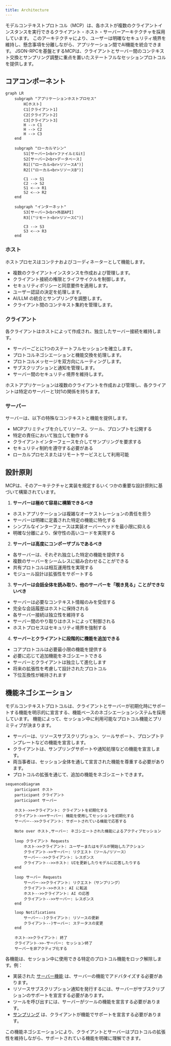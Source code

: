 ```yaml
---
title: Architecture
---
```


<div id="enable-section-numbers" />

モデルコンテキストプロトコル（MCP）は、各ホストが複数のクライアントインスタンスを実行できるクライアント・ホスト・サーバーアーキテクチャを採用しています。
このアーキテクチャにより、ユーザーは明確なセキュリティ境界を維持し、懸念事項を分離しながら、アプリケーション間でAI機能を統合できます。
JSON-RPCを基盤とするMCPは、クライアントとサーバー間のコンテキスト交換とサンプリング調整に重点を置いたステートフルなセッションプロトコルを提供します。

## コアコンポーネント

```mermaid
graph LR
    subgraph "アプリケーションホストプロセス"
        H[ホスト]
        C1[クライアント1]
        C2[クライアント2]
        C3[クライアント3]
        H --> C1
        H --> C2
        H --> C3
    end

    subgraph "ローカルマシン"
        S1[サーバー1<br>ファイルとGit]
        S2[サーバー2<br>データベース]
        R1[("ローカル<br>リソースA")]
        R2[("ローカル<br>リソースB")]

        C1 --> S1
        C2 --> S2
        S1 <--> R1
        S2 <--> R2
    end

    subgraph "インターネット"
        S3[サーバー3<br>外部API]
        R3[("リモート<br>リソースC")]

        C3 --> S3
        S3 <--> R3
    end
```

### ホスト

ホストプロセスはコンテナおよびコーディネーターとして機能します。

- 複数のクライアントインスタンスを作成および管理します。
- クライアント接続の権限とライフサイクルを制御します。
- セキュリティポリシーと同意要件を適用します。
- ユーザー認証の決定を処理します。
- AI/LLM の統合とサンプリングを調整します。
- クライアント間のコンテキスト集約を管理します。

### クライアント

各クライアントはホストによって作成され、独立したサーバー接続を維持します。

- サーバーごとに1つのステートフルセッションを確立します。
- プロトコルネゴシエーションと機能交換を処理します。
- プロトコルメッセージを双方向にルーティングします。
- サブスクリプションと通知を管理します。
- サーバー間のセキュリティ境界を維持します。

ホストアプリケーションは複数のクライアントを作成および管理し、各クライアントは特定のサーバーと1対1の関係を持ちます。

### サーバー

サーバーは、以下の特殊なコンテキストと機能を提供します。

- MCPプリミティブを介してリソース、ツール、プロンプトを公開する
- 特定の責任において独立して動作する
- クライアントインターフェースを介してサンプリングを要求する
- セキュリティ制約を遵守する必要がある
- ローカルプロセスまたはリモートサービスとして利用可能

## 設計原則

MCPは、そのアーキテクチャと実装を規定するいくつかの重要な設計原則に基づいて構築されています。

1. **サーバーは極めて容易に構築できるべき**

  - ホストアプリケーションは複雑なオーケストレーションの責任を担う
  - サーバーは明確に定義された特定の機能に特化する
  - シンプルなインターフェースは実装オーバーヘッドを最小限に抑える
  - 明確な分離により、保守性の高いコードを実現する

2. **サーバーは高度にコンポーザブルであるべき**

  - 各サーバーは、それぞれ独立した特定の機能を提供する
  - 複数のサーバーをシームレスに組み合わせることができる
  - 共有プロトコルは相互運用性を実現する
  - モジュール設計は拡張性をサポートする

3. **サーバーは会話全体を読み取り、他のサーバーを「覗き見る」ことができないべき**

  - サーバーは必要なコンテキスト情報のみを受信する
  - 完全な会話履歴はホストに保持される
  - 各サーバー接続は独立性を維持する
  - サーバー間のやり取りはホストによって制御される
  - ホストプロセスはセキュリティ境界を強制する

4. **サーバーとクライアントに段階的に機能を追加できる**

  - コアプロトコルは必要最小限の機能を提供する
  - 必要に応じて追加機能をネゴシエートできる
  - サーバーとクライアントは独立して進化します
  - 将来の拡張性を考慮して設計されたプロトコル
  - 下位互換性が維持されます

## 機能ネゴシエーション

モデルコンテキストプロトコルは、クライアントとサーバーが初期化時にサポートする機能を明示的に宣言する、機能ベースのネゴシエーションシステムを採用しています。
機能によって、セッション中に利用可能なプロトコル機能とプリミティブが決まります。

- サーバーは、リソースサブスクリプション、ツールサポート、プロンプトテンプレートなどの機能を宣言します。
- クライアントは、サンプリングサポートや通知処理などの機能を宣言します。
- 両当事者は、セッション全体を通して宣言された機能を尊重する必要があります。
- プロトコルの拡張を通じて、追加の機能をネゴシエートできます。

```mermaid
sequenceDiagram
    participant ホスト
    participant クライアント
    participant サーバー

    ホスト->>+クライアント: クライアントを初期化する
    クライアント->>+サーバー: 機能を使用してセッションを初期化する
    サーバー-->>クライアント: サポートされている機能で応答する

    Note over ホスト,サーバー: ネゴシエートされた機能によるアクティブセッション

    loop クライアント Requests
        ホスト->>クライアント: ユーザーまたはモデルが開始したアクション
        クライアント->>サーバー: リクエスト（ツール/リソース）
        サーバー-->>クライアント: レスポンス
        クライアント-->>ホスト: UIを更新したりモデルに応答したりする
    end

    loop サーバー Requests
        サーバー->>クライアント: リクエスト（サンプリング）
        クライアント->>ホスト: AI に転送
        ホスト-->>クライアント: AI の応答
        クライアント-->>サーバー: レスポンス
    end

    loop Notifications
        サーバー--)クライアント: リソースの更新
        クライアント--)サーバー: ステータスの変更
    end

    ホスト->>クライアント: 終了
    クライアント->>-サーバー: セッション終了
    サーバーを非アクティブ化する
```

各機能は、セッション中に使用できる特定のプロトコル機能をロック解除します。例：

- 実装された [サーバー機能](/specification/2025-06-18/server) は、サーバーの機能でアドバタイズする必要があります。
- リソースサブスクリプション通知を発行するには、サーバーがサブスクリプションのサポートを宣言する必要があります。
- ツールを呼び出すには、サーバーがツールの機能を宣言する必要があります。
- [サンプリング](/specification/2025-06-18/client) は、クライアントが機能でサポートを宣言する必要があります。

この機能ネゴシエーションにより、クライアントとサーバーはプロトコルの拡張性を維持しながら、サポートされている機能を明確に理解できます。
